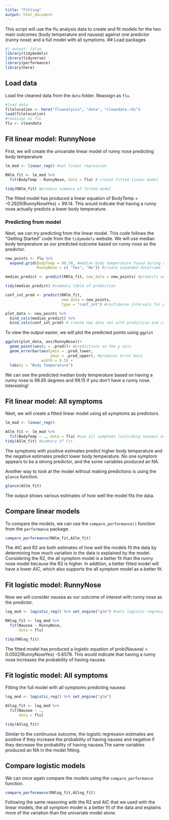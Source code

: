 ```yaml
---
title: "Fitting"
output: html_document
---
```


This script will use the flu analysis data to create and fit models for the two main outcomes (body temperature and nausea) against one predictor (runny nose) and a full model with all symptoms. 
## Load packages

```r
#| output: false
library(tidymodels)
library(tidyverse)
library(performance)
library(here)
```


## Load data

Load the cleaned data from the `data` folder. Reassign as `flu`.
```r
#load data
filelocation <- here("fluanalysis", "data", "cleandata.rds")
load(filelocation)
#reassign as flu
flu <- cleandata
```

## Fit linear model: RunnyNose

First, we will create the univariate linear model of runny nose predicting body temperature
```r
lm_mod <- linear_reg() #set linear regression

RNlm_fit <- lm_mod %>% 
  fit(BodyTemp ~ RunnyNose, data = flu) # create fitted linear model

tidy(RNlm_fit) #produce summary of fitted model
```
The fitted model has produced a linear equation of BodyTemp = -0.2926(RunnyNoseYes) + 99.14. This would indicate that having a runny nose actually predicts a lower body temperature. 

### Predicting from model

Next, we can try predicting from the linear model. This code follows the "Getting Started" code from the `tidymodels` website. We will use median body temperature as our predicted outcome based on runny nose as the predictor.
```r
new_points <- flu %>% 
  expand.grid(BodyTemp = 98.50, #median body temperature found during exploration portion
              RunnyNose = c( "Yes", "No")) #create expanded dataframe

median_predict <- predict(RNlm_fit, new_data = new_points) #predicts output values from the expanded dataframe

tidy(median_predict) #summary table of prediction

conf_int_pred <- predict(RNlm_fit,
                         new_data = new_points,
                         type = "conf_int") #confidence intervals for prediction

plot_data <- new_points %>% 
  bind_cols(median_predict) %>% 
  bind_cols(conf_int_pred) # create new data set with prediction and confidence intervals
```
To view the output easier, we will plot the predicted points using `ggplot`
```r
ggplot(plot_data, aes(RunnyNose))+
  geom_point(aes(y = .pred))+ #predictions on the y axis
  geom_errorbar(aes(ymin = .pred_lower,
                    ymax = .pred_upper), #produces error bars
                width = 0.5) +
  labs(y = "Body Temperature")
```
We can see the predicted median body temperature based on having a runny nose is 98.85 degrees and 99.15 if you don't have a runny nose. Interesting!

## Fit linear model: All symptoms

Next, we will create a fitted linear model using all symptoms as predictors.
```r
lm_mod <- linear_reg()

ASlm_fit <- lm_mod %>% 
  fit(BodyTemp ~ ., data = flu) #use all symptoms (including nausea) as predictors
tidy(ASlm_fit) #summary of fit
```
The symptoms with positive estimates predict higher body temperature and the negative estimates predict lower body temperature. No one symptom appears to be a strong predictor, and the some variables produced an NA. 

Another way to look at the model without making predictions is using the `glance` function.
```r
glance(ASlm_fit)
```
The output shows various estimates of how well the model fits the data. 

## Compare linear models

To compare the models, we can use the `compare_performance()` function from the `performance` package.
```r
compare_performance(RNlm_fit,ASlm_fit)
```
The AIC and R2 are both estimates of how well the models fit the data by determining how much variation in the data is explained by the model. Considering the R2, the all symptom model is a better fit than the runny nose model because the R2 is higher. In addition, a better fitted model will have a lower AIC, which also supports the all symptom model as a better fit. 

## Fit logistic model: RunnyNose

Now we will consider nausea as our outcome of interest with runny nose as the predictor. 
```r
log_mod <- logistic_reg() %>% set_engine("glm") #sets logistic regression

RNlog_fit <- log_mod %>% 
  fit(Nausea ~ RunnyNose,
      data = flu)

tidy(RNlog_fit)
```
The fitted model has produced a logistic equation of prob(Nausea) = 0.0502(RunnyNoseYes) -0.6578. This would indicate that having a runny nose increases the probability of having nausea. 

## Fit logistic model: All symptoms

Fitting the full model with all symptoms predicting nausea:
```r
log_mod <- logistic_reg() %>% set_engine("glm")

ASlog_fit <- log_mod %>% 
  fit(Nausea ~ .,
      data = flu)

tidy(ASlog_fit)
```
Similar to the continuous outcome, the logistic regression estimates are positive if they increase the probability of having nausea and negative if they decrease the probability of having nausea.The same variables produced an NA in the model fitting.

## Compare logistic models

We can once again compare the models using the `compare_performance` function. 
```r
compare_performance(RNlog_fit,ASlog_fit)
```
Following the same reasoning with the R2 and AIC that we used with the linear models, the all symptom model is a better fit of the data and explains more of the variation than the univariate model alone. 


